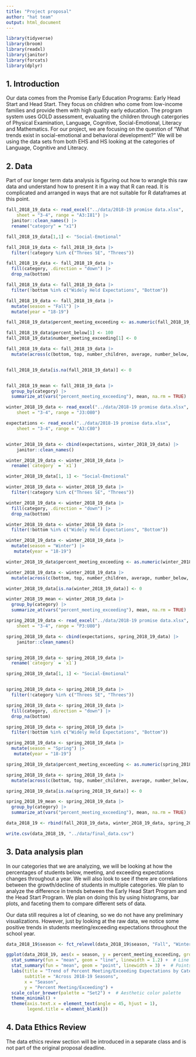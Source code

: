 ```yaml
---
title: "Project proposal"
author: "hat team"
output: html_document
---
```


```r
library(tidyverse)
library(broom)
library(readxl)
library(janitor)
library(forcats)
library(dplyr)
```

## 1. Introduction

Our data comes from the Promise Early Education Programs: Early Head Start and Head Start. They focus on children who come from low-income families and provide them with high quality early education. The program system uses GOLD assessment, evaluating the children through catergories of Physical Examination, Language, Cognitive, Social-Emotional, Literacy and Mathematics. For our project, we are focusing on the question of "What trends exist in social-emotional and behavioral development?" We will be using the data sets from both EHS and HS looking at the categories of Language, Cognitive and Literacy.

## 2. Data

Part of our longer term data analysis is figuring out how to wrangle this raw data and understand how to present it in a way that R can read. It is complicated and arranged in ways that are not suitable for R dataframes at this point.

```r
fall_2018_19_data <- read_excel("../data/2018-19 promise data.xlsx", 
    sheet = "3-4", range = "A3:I81") |>
  janitor::clean_names() |>
  rename("category" = "x1")

fall_2018_19_data[1,1] <- "Social-Emotional"

fall_2018_19_data <- fall_2018_19_data |>
  filter(!category %in% c("Threes SE", "Threes")) 

fall_2018_19_data <- fall_2018_19_data |>
  fill(category, .direction = "down") |>
  drop_na(bottom)

fall_2018_19_data <- fall_2018_19_data |>
  filter(!bottom %in% c("Widely Held Expectations", "Bottom"))

fall_2018_19_data <- fall_2018_19_data |>
  mutate(season = "Fall") |>
  mutate(year = "18-19")

fall_2018_19_data$percent_meeting_exceeding <- as.numeric(fall_2018_19_data$percent_meeting_exceeding)

fall_2018_19_data$percent_below[1] <- 100
fall_2018_19_data$number_meeting_exceeding[1] <- 0

fall_2018_19_data <- fall_2018_19_data |>
  mutate(across(c(bottom, top, number_children, average, number_below, percent_below, number_meeting_exceeding, percent_meeting_exceeding), as.numeric))


fall_2018_19_data[is.na(fall_2018_19_data)] <- 0


fall_2018_19_mean <- fall_2018_19_data |>
  group_by(category) |>
  summarize_at(vars("percent_meeting_exceeding"), mean, na.rm = TRUE)
```

```r
winter_2018_19_data <- read_excel("../data/2018-19 promise data.xlsx", 
    sheet = "3-4", range = "J3:O80")

expectations <- read_excel("../data/2018-19 promise data.xlsx", 
    sheet = "3-4", range = "A3:C80")


winter_2018_19_data <- cbind(expectations, winter_2018_19_data) |>
    janitor::clean_names()

winter_2018_19_data <- winter_2018_19_data |>
  rename(`category` = `x1`)

winter_2018_19_data[1, 1] <- "Social-Emotional"

winter_2018_19_data <- winter_2018_19_data |>
  filter(!category %in% c("Threes SE", "Threes")) 

winter_2018_19_data <- winter_2018_19_data |>
  fill(category, .direction = "down") |>
  drop_na(bottom)

winter_2018_19_data <- winter_2018_19_data |>
  filter(!bottom %in% c("Widely Held Expectations", "Bottom"))

winter_2018_19_data <- winter_2018_19_data |>
  mutate(season = "Winter") |>
   mutate(year = "18-19")

winter_2018_19_data$percent_meeting_exceeding <- as.numeric(winter_2018_19_data$percent_meeting_exceeding)

winter_2018_19_data <- winter_2018_19_data |>
  mutate(across(c(bottom, top, number_children, average, number_below, percent_below, number_meeting_exceeding, percent_meeting_exceeding), as.numeric))

winter_2018_19_data[is.na(winter_2018_19_data)] <- 0

winter_2018_19_mean <- winter_2018_19_data |>
  group_by(category) |>
  summarize_at(vars("percent_meeting_exceeding"), mean, na.rm = TRUE)
```

```r
spring_2018_19_data <- read_excel("../data/2018-19 promise data.xlsx", 
    sheet = "3-4", range = "P3:U80")

spring_2018_19_data <- cbind(expectations, spring_2018_19_data) |>
    janitor::clean_names()


spring_2018_19_data <- spring_2018_19_data |>
  rename(`category` = `x1`)

spring_2018_19_data[1, 1] <- "Social-Emotional"


spring_2018_19_data <- spring_2018_19_data |>
  filter(!category %in% c("Threes SE", "Threes")) 

spring_2018_19_data <- spring_2018_19_data |>
  fill(category, .direction = "down") |>
  drop_na(bottom)

spring_2018_19_data <- spring_2018_19_data |>
  filter(!bottom %in% c("Widely Held Expectations", "Bottom"))

spring_2018_19_data <- spring_2018_19_data |>
  mutate(season = "Spring") |>
   mutate(year = "18-19")

spring_2018_19_data$percent_meeting_exceeding <- as.numeric(spring_2018_19_data$percent_meeting_exceeding)

spring_2018_19_data <- spring_2018_19_data |>
  mutate(across(c(bottom, top, number_children, average, number_below, percent_below, number_meeting_exceeding, percent_meeting_exceeding), as.numeric))

spring_2018_19_data[is.na(spring_2018_19_data)] <- 0

spring_2018_19_mean <- spring_2018_19_data |>
  group_by(category) |>
  summarize_at(vars("percent_meeting_exceeding"), mean, na.rm = TRUE)
```

```r
data_2018_19 <- rbind(fall_2018_19_data, winter_2018_19_data, spring_2018_19_data)

write.csv(data_2018_19, "../data/final_data.csv")
```

## 3. Data analysis plan

In our categories that we are analyzing, we will be looking at how the percentages of students below, meeting, and exceeding expectations changes throughout a year. We will also look to see if there are correlations between the growth/decline of students in multiple categories. We plan to analyze the difference in trends between the Early Head Start Program and the Head Start Program. We plan on doing this by using histograms, bar plots, and faceting them to compare different sets of data.

Our data still requires a lot of cleaning, so we do not have any preliminary visualizations. However, just by looking at the raw data, we notice some positive trends in students meeting/exceeding expectations throughout the school year.

```r
data_2018_19$season <- fct_relevel(data_2018_19$season, "Fall", "Winter", "Spring")

ggplot(data_2018_19, aes(x = season, y = percent_meeting_exceeding, group = category, color = category)) +
  stat_summary(fun = "mean", geom = "line", linewidth = 1.2) +  # Line for each category
  stat_summary(fun = "mean", geom = "point", linewidth = 3) +  # Points to highlight means
  labs(title = "Trend of Percent Meeting/Exceeding Expectations by Category", 
       subtitle = "Across 2018-19 Seasons", 
       x = "Season", 
       y = "Percent Meeting/Exceeding") +
  scale_color_brewer(palette = "Set2") +  # Aesthetic color palette
  theme_minimal() + 
  theme(axis.text.x = element_text(angle = 45, hjust = 1), 
        legend.title = element_blank())

```

## 4. Data Ethics Review

The data ethics review section will be introduced in a separate class and is not part of the original proposal deadline.
